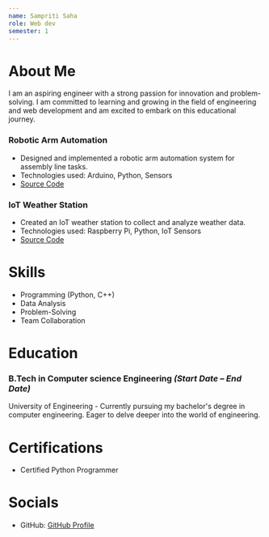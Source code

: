 ```yaml
---
name: Sampriti Saha
role: Web dev 
semester: 1
---
```


# About Me
I am an aspiring engineer with a strong passion for innovation and problem-solving. I am committed to learning and growing in the field of engineering and web development and am excited to embark on this educational journey.


### **Robotic Arm Automation**
- Designed and implemented a robotic arm automation system for assembly line tasks.
- Technologies used: Arduino, Python, Sensors
- [Source Code](https://github.com/Sampriti2803/robotic-arm-automation)

### **IoT Weather Station**
- Created an IoT weather station to collect and analyze weather data.
- Technologies used: Raspberry Pi, Python, IoT Sensors
- [Source Code](https://github.com/Sampriti2803/iot-weather-station)

# Skills
- Programming (Python, C++)     
- Data Analysis
- Problem-Solving  
- Team Collaboration

# Education

### B.Tech in Computer science Engineering _(Start Date – End Date)_
University of Engineering - Currently pursuing my bachelor's degree in computer engineering. Eager to delve deeper into the world of engineering.

# Certifications
- Certified Python Programmer

# Socials
- GitHub: [GitHub Profile](https://github.com/Sampriti2803)
